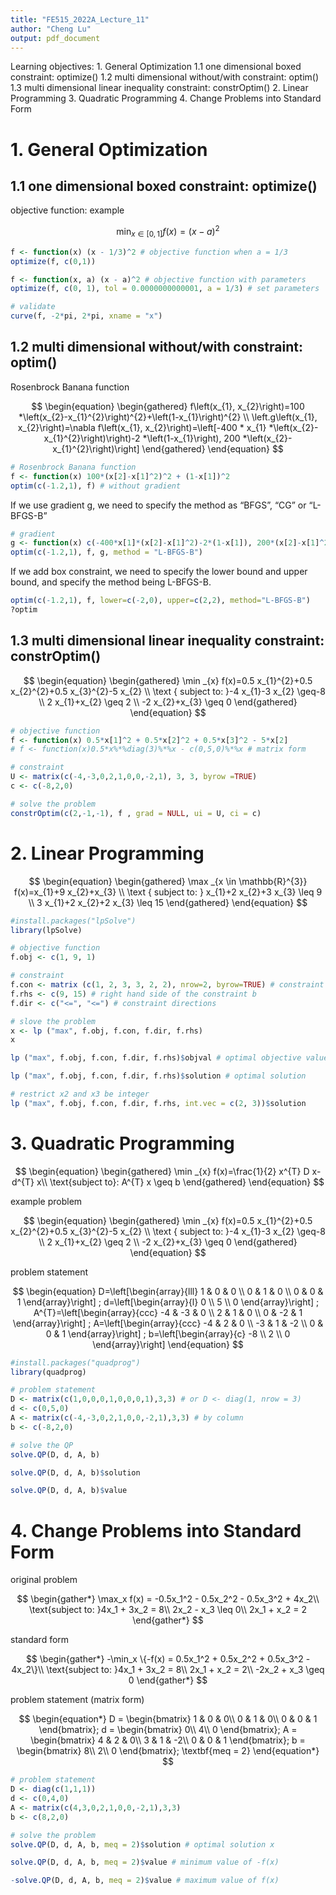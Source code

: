 ```yaml
---
title: "FE515_2022A_Lecture_11"
author: "Cheng Lu"
output: pdf_document
---
```


Learning objectives:
  1. General Optimization
    1.1 one dimensional boxed constraint: optimize()
    1.2 multi dimensional without/with constraint: optim()
    1.3 multi dimensional linear inequality constraint: constrOptim()
  2. Linear Programming
  3. Quadratic Programming
  4. Change Problems into Standard Form

# 1. General Optimization

## 1.1 one dimensional boxed constraint: optimize()

objective function: example

$$
\min _{x \in[0,1]} f(x)=(x-a)^{2}
$$

```r
f <- function(x) (x - 1/3)^2 # objective function when a = 1/3
optimize(f, c(0,1))

f <- function(x, a) (x - a)^2 # objective function with parameters
optimize(f, c(0, 1), tol = 0.0000000000001, a = 1/3) # set parameters

# validate
curve(f, -2*pi, 2*pi, xname = "x")
```

## 1.2 multi dimensional without/with constraint: optim()

Rosenbrock Banana function

$$
\begin{equation}
\begin{gathered}
f\left(x_{1}, x_{2}\right)=100 *\left(x_{2}-x_{1}^{2}\right)^{2}+\left(1-x_{1}\right)^{2} \\
\left.g\left(x_{1}, x_{2}\right)=\nabla f\left(x_{1}, x_{2}\right)=\left[-400 * x_{1} *\left(x_{2}-x_{1}^{2}\right)\right)-2 *\left(1-x_{1}\right), 200 *\left(x_{2}-x_{1}^{2}\right)\right]
\end{gathered}
\end{equation}
$$


```r
# Rosenbrock Banana function
f <- function(x) 100*(x[2]-x[1]^2)^2 + (1-x[1])^2
optim(c(-1.2,1), f) # without gradient
```

If we use gradient g, we need to specify the method as “BFGS”, “CG” or “L-BFGS-B"

```r
# gradient
g <- function(x) c(-400*x[1]*(x[2]-x[1]^2)-2*(1-x[1]), 200*(x[2]-x[1]^2))
optim(c(-1.2,1), f, g, method = "L-BFGS-B")
```

If we add box constraint, we need to specify the lower bound and upper bound, and specify the method being L-BFGS-B.

```r
optim(c(-1.2,1), f, lower=c(-2,0), upper=c(2,2), method="L-BFGS-B")
?optim 
```

## 1.3 multi dimensional linear inequality constraint: constrOptim()

$$
\begin{equation}
\begin{gathered}
\min _{x} f(x)=0.5 x_{1}^{2}+0.5 x_{2}^{2}+0.5 x_{3}^{2}-5 x_{2} \\
\text { subject to: }-4 x_{1}-3 x_{2} \geq-8 \\
2 x_{1}+x_{2} \geq 2 \\
-2 x_{2}+x_{3} \geq 0
\end{gathered}
\end{equation}
$$

```r
# objective function
f <- function(x) 0.5*x[1]^2 + 0.5*x[2]^2 + 0.5*x[3]^2 - 5*x[2]
# f <- function(x)0.5*x%*%diag(3)%*%x - c(0,5,0)%*%x # matrix form

# constraint
U <- matrix(c(-4,-3,0,2,1,0,0,-2,1), 3, 3, byrow =TRUE)
c <- c(-8,2,0)

# solve the problem
constrOptim(c(2,-1,-1), f , grad = NULL, ui = U, ci = c)
```

# 2. Linear Programming

$$
\begin{equation}
\begin{gathered}
\max _{x \in \mathbb{R}^{3}} f(x)=x_{1}+9 x_{2}+x_{3} \\
\text { subject to: } x_{1}+2 x_{2}+3 x_{3} \leq 9 \\
3 x_{1}+2 x_{2}+2 x_{3} \leq 15
\end{gathered}
\end{equation}
$$


```r
#install.packages("lpSolve")
library(lpSolve)

# objective function
f.obj <- c(1, 9, 1) 

# constraint
f.con <- matrix (c(1, 2, 3, 3, 2, 2), nrow=2, byrow=TRUE) # constraint matrix A
f.rhs <- c(9, 15) # right hand side of the constraint b
f.dir <- c("<=", "<=") # constraint directions

# slove the problem
x <- lp ("max", f.obj, f.con, f.dir, f.rhs)
x

lp ("max", f.obj, f.con, f.dir, f.rhs)$objval # optimal objective value

lp ("max", f.obj, f.con, f.dir, f.rhs)$solution # optimal solution

# restrict x2 and x3 be integer
lp ("max", f.obj, f.con, f.dir, f.rhs, int.vec = c(2, 3))$solution
```

# 3. Quadratic Programming

$$
\begin{equation}
\begin{gathered}
\min _{x} f(x)=\frac{1}{2} x^{T} D x-d^{T} x\\
\text{subject to}: A^{T} x \geq b
\end{gathered}
\end{equation}
$$

example problem

$$
\begin{equation}
\begin{gathered}
\min _{x} f(x)=0.5 x_{1}^{2}+0.5 x_{2}^{2}+0.5 x_{3}^{2}-5 x_{2} \\
\text { subject to: }-4 x_{1}-3 x_{2} \geq-8 \\
2 x_{1}+x_{2} \geq 2 \\
-2 x_{2}+x_{3} \geq 0
\end{gathered}
\end{equation}
$$

problem statement

$$
\begin{equation}
D=\left[\begin{array}{lll}
1 & 0 & 0 \\
0 & 1 & 0 \\
0 & 0 & 1
\end{array}\right] ; d=\left[\begin{array}{l}
0 \\
5 \\
0
\end{array}\right] ; A^{T}=\left[\begin{array}{ccc}
-4 & -3 & 0 \\
2 & 1 & 0 \\
0 & -2 & 1
\end{array}\right] ; A=\left[\begin{array}{ccc}
-4 & 2 & 0 \\
-3 & 1 & -2 \\
0 & 0 & 1
\end{array}\right] ; b=\left[\begin{array}{c}
-8 \\
2 \\
0
\end{array}\right]
\end{equation}
$$

```r
#install.packages("quadprog")
library(quadprog)

# problem statement
D <- matrix(c(1,0,0,0,1,0,0,0,1),3,3) # or D <- diag(1, nrow = 3)
d <- c(0,5,0)
A <- matrix(c(-4,-3,0,2,1,0,0,-2,1),3,3) # by column
b <- c(-8,2,0)

# solve the QP
solve.QP(D, d, A, b)

solve.QP(D, d, A, b)$solution

solve.QP(D, d, A, b)$value
```

# 4. Change Problems into Standard Form

original problem

$$
\begin{gather*}
    \max_x f(x) = -0.5x_1^2 - 0.5x_2^2 - 0.5x_3^2 + 4x_2\\
    \text{subject to: }4x_1 + 3x_2 = 8\\
    2x_2 - x_3 \leq 0\\
    2x_1 + x_2 = 2
\end{gather*}
$$

standard form

$$
\begin{gather*}
    -\min_x \{-f(x) = 0.5x_1^2 + 0.5x_2^2 + 0.5x_3^2 - 4x_2\}\\
    \text{subject to: }4x_1 + 3x_2 = 8\\
    2x_1 + x_2 = 2\\
    -2x_2 + x_3 \geq 0
\end{gather*}
$$

problem statement (matrix form)

$$
\begin{equation*}
    D = \begin{bmatrix}
    1 & 0 & 0\\
    0 & 1 & 0\\
    0 & 0 & 1
    \end{bmatrix}; d = \begin{bmatrix}
    0\\
    4\\
    0
    \end{bmatrix}; A = \begin{bmatrix}
    4 & 2 & 0\\
    3 & 1 & -2\\
    0 & 0 & 1
    \end{bmatrix}; b = \begin{bmatrix}
    8\\
    2\\
    0
    \end{bmatrix}; \textbf{meq = 2}
\end{equation*}
$$
```r
# problem statement
D <- diag(c(1,1,1))
d <- c(0,4,0)
A <- matrix(c(4,3,0,2,1,0,0,-2,1),3,3)
b <- c(8,2,0)

# solve the problem
solve.QP(D, d, A, b, meq = 2)$solution # optimal solution x

solve.QP(D, d, A, b, meq = 2)$value # minimum value of -f(x)

-solve.QP(D, d, A, b, meq = 2)$value # maximum value of f(x)
```

